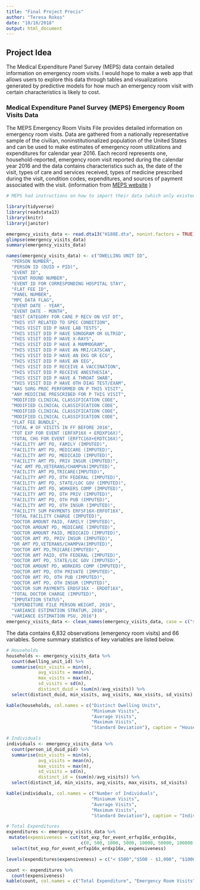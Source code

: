 ```yaml
---
title: "Final Project Precis"
author: "Teresa Rokos"
date: "10/16/2018"
output: html_document
---
```


## Project Idea
The Medical Expenditure Panel Survey (MEPS) data contain detailed information on emergency room visits. I would hope to make a web app that allows users to explore this data through tables and visualizations generated by predictive models for how much an emergency room visit with certain characteristics is likely to cost.

### Medical Expenditure Panel Survey (MEPS) Emergency Room Visits Data
The MEPS Emergency Room Visits File provides detailed information on emergency room visits. Data are gathered from a nationally representative sample of the civilian, noninstitutionalized population of the United States and can be used to make estimates of emergency room utilizations and expenditures for calendar year 2016. Each record represents one, household-reported, emergency room visit reported during the calendar year 2016 and the data contains characteristics such as, the date of the visit, types of care and services received, types of medicine prescribed during the visit, condition codes, expenditures, and sources of payment associated with the visit. (information from [MEPS website](https://meps.ahrq.gov/mepsweb/data_stats/download_data_files_detail.jsp?cboPufNumber=HC-188E) )
```r

# MEPS had instructions on how to import their data (which only existed in .dat and .ssp files) into STATA, so I used their provided code in a .do file and generated a .dta file of the data titled "H188E.dta" that I can now read into R.

library(tidyverse)
library(readstata13)
library(knitr)
library(janitor)

emergency_visits_data <- read.dta13("H188E.dta", nonint.factors = TRUE)
glimpse(emergency_visits_data)
summary(emergency_visits_data)

names(emergency_visits_data) <- c("DWELLING UNIT ID",
  "PERSON NUMBER",
  "PERSON ID (DUID + PID)",
  "EVENT ID",
  "EVENT ROUND NUMBER",
  "EVENT ID FOR CORRESPONDING HOSPITAL STAY",
  "FLAT FEE ID",
  "PANEL NUMBER",
  "MPC DATA FLAG",
  "EVENT DATE - YEAR",
  "EVENT DATE - MONTH",
  "BEST CATEGORY FOR CARE P RECV ON VST DT",
  "THIS VST RELATED TO SPEC CONDITION",
  "THIS VISIT DID P HAVE LAB TESTS",
  "THIS VISIT DID P HAVE SONOGRAM OR ULTRSD",
  "THIS VISIT DID P HAVE X-RAYS",
  "THIS VISIT DID P HAVE A MAMMOGRAM",
  "THIS VISIT DID P HAVE AN MRI/CATSCAN",
  "THIS VISIT DID P HAVE AN EKG OR ECG",
  "THIS VISIT DID P HAVE AN EEG",
  "THIS VISIT DID P RECEIVE A VACCINATION",
  "THIS VISIT DID P RECEIVE ANESTHESIA",
  "THIS VISIT DID P HAVE A THROAT SWAB",
  "THIS VISIT DID P HAVE OTH DIAG TEST/EXAM",
  "WAS SURG PROC PERFORMED ON P THIS VISIT",
  "ANY MEDICINE PRESCRIBED FOR P THIS VISIT",
  "MODIFIED CLINICAL CLASSIFICATION CODE",
  "MODIFIED CLINICAL CLASSIFICATION CODE",
  "MODIFIED CLINICAL CLASSIFICATION CODE",
  "MODIFIED CLINICAL CLASSIFICATION CODE",
  "FLAT FEE BUNDLE",
  "TOTAL # OF VISITS IN FF BEFORE 2016",
  "TOT EXP FOR EVENT (ERFXP16X + ERDXP16X)",
  "TOTAL CHG FOR EVENT (ERFTC16X+ERDTC16X)",
  "FACILITY AMT PD, FAMILY (IMPUTED)",
  "FACILITY AMT PD, MEDICARE (IMPUTED)",
  "FACILITY AMT PD, MEDICAID (IMPUTED)",
  "FACILITY AMT PD, PRIV INSUR (IMPUTED)",
  "FAC AMT PD,VETERANS/CHAMPVA(IMPUTED)",
  "FACILITY AMT PD,TRICARE(IMPUTED)",
  "FACILITY AMT PD, OTH FEDERAL (IMPUTED)",
  "FACILITY AMT PD, STATE/LOC GOV (IMPUTED)",
  "FACILITY AMT PD, WORKERS COMP (IMPUTED)",
  "FACILITY AMT PD, OTH PRIV (IMPUTED)",
  "FACILITY AMT PD, OTH PUB (IMPUTED)",
  "FACILITY AMT PD, OTH INSUR (IMPUTED)",
  "FACILITY SUM PAYMENTS ERFSF16X-ERFOT16X",
  "TOTAL FACILITY CHARGE (IMPUTED)",
  "DOCTOR AMOUNT PAID, FAMILY (IMPUTED)",
  "DOCTOR AMOUNT PD, MEDICARE (IMPUTED)",
  "DOCTOR AMOUNT PAID, MEDICAID (IMPUTED)",
  "DOCTOR AMT PD, PRIV INSUR (IMPUTED)",
  "DR AMT PD,VETERANS/CHAMPVA(IMPUTED)",
  "DOCTOR AMT PD,TRICARE(IMPUTED)",
  "DOCTOR AMT PAID, OTH FEDERAL (IMPUTED)",
  "DOCTOR AMT PD, STATE/LOC GOV (IMPUTED)",
  "DOCTOR AMOUNT PD, WORKERS COMP (IMPUTED)",
  "DOCTOR AMT PD, OTH PRIVATE (IMPUTED)",
  "DOCTOR AMT PD, OTH PUB (IMPUTED)",
  "DOCTOR AMT PD, OTH INSUR (IMPUTED)",
  "DOCTOR SUM PAYMENTS ERDSF16X - ERDOT16X",
  "TOTAL DOCTOR CHARGE (IMPUTED)",
  "IMPUTATION STATUS",
  "EXPENDITURE FILE PERSON WEIGHT, 2016",
  "VARIANCE ESTIMATION STRATUM, 2016",
  "VARIANCE ESTIMATION PSU, 2016")
emergency_visits_data <- clean_names(emergency_visits_data, case = c("snake"))
```

The data contains 6,832 observations (emergency room visits) and 66 variables. Some summary statistics of key variables are listed below.
```r
# Households
households <- emergency_visits_data %>% 
  count(dwelling_unit_id) %>%
  summarise(min_visits = min(n), 
            avg_visits = mean(n), 
            max_visits = max(n),
            sd_visits = sd(n),
            distinct_duid = (sum(n)/avg_visits)) %>%
  select(distinct_duid, min_visits, avg_visits, max_visits, sd_visits)

kable(households, col.names = c("Distinct Dwelling Units", 
                                "Miniumum Visits",
                                "Average Visits",
                                "Maximum Visits",
                                "Standard Deviation"), caption = "Households")

# Individuals
individuals <- emergency_visits_data %>% 
  count(person_id_duid_pid) %>%
  summarise(min_visits = min(n), 
            avg_visits = mean(n), 
            max_visits = max(n),
            sd_visits = sd(n),
            distinct_id = (sum(n)/avg_visits)) %>%
  select(distinct_id, min_visits, avg_visits, max_visits, sd_visits)

kable(individuals, col.names = c("Number of Individuals", 
                                "Miniumum Visits",
                                "Average Visits",
                                "Maximum Visits",
                                "Standard Deviation"), caption = "Individuals")

# Total Expenditures
expenditures <- emergency_visits_data %>% 
 mutate(expensiveness = cut(tot_exp_for_event_erfxp16x_erdxp16x, 
                            c(0, 500, 1000, 5000, 10000, 50000, 100000, 200000))) %>%
  select(tot_exp_for_event_erfxp16x_erdxp16x, expensiveness)

levels(expenditures$expensiveness) = c("< $500","$500 - $1,000", "$1000 - $5000", "$5000 - $10000", "$10000 - $50000", "50000 - $100000", "100000 - $200000")

count <- expenditures %>% 
  count(expensiveness)
kable(count, col.names = c("Total Expenditure", "Emergency Room Visits"), caption = "Expenditures")
  
```






